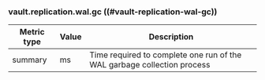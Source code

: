 ### vault.replication.wal.gc ((#vault-replication-wal-gc))

Metric type | Value | Description
----------- | ----- | -----------
summary     | ms    | Time required to complete one run of the WAL garbage collection process